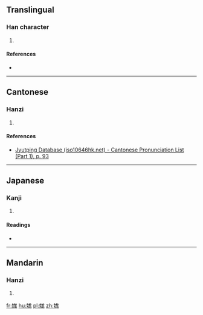 ==Translingual==

===Han character===
{{Han char|rn=38|rad=女|as=07|sn=10|four=4341<sub>2</sub>|canj=女戈山竹 (VIUH)|ids=⿰[[女]][[尨]]}}

# {{defn|Han|sort=女07}}

====References====
* {{Han ref|kx=0262.030|dkj=06291|hdz=21050.140|uh=5A0F|ud=23055|bh=D160|bd=53600}}

----

==Cantonese==

===Hanzi===
{{yue-hanzi|jyut=[[mong4]]|y=mong4}}

# {{defn|lang=yue|sort=女07}}

====References====
* [http://www.iso10646hk.net/jp/document/download.jsp Jyutping Database (iso10646hk.net) - Cantonese Pronunciation List (Part 1), p. 93]

----

==Japanese==

===Kanji===
{{ja-kanji|grade=|rs=女07}}

# {{defn|lang=ja|sort=女07}}

====Readings====
* {{ja-readings|on=[[ぼう]] (bō), [[もう]] (mō)|kun=}}

----

==Mandarin==

===Hanzi===
{{cmn-hanzi|pin=[[máng]] ([[mang2]]), [[nà]] ([[na4]])|wg=mang<sup>2</sup>, na<sup>4</sup>}}

# {{defn|lang=cmn|sort=女07}}

[[fr:娏]]
[[hu:娏]]
[[pl:娏]]
[[zh:娏]]